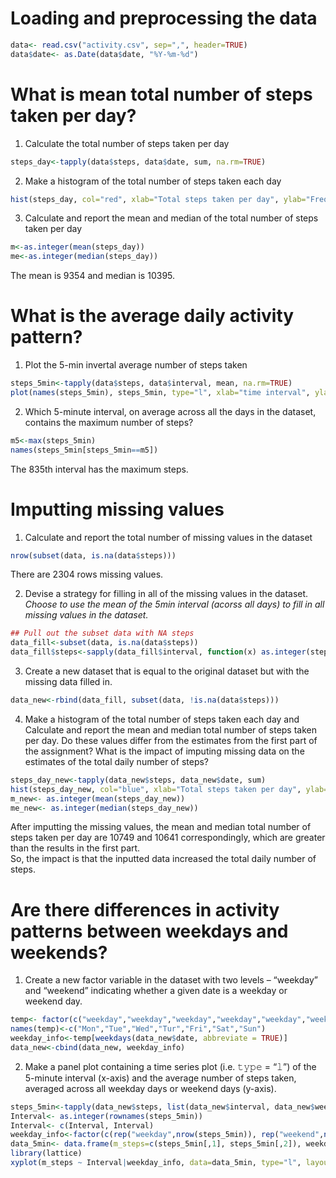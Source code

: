 # Loading and preprocessing the data
```r
data<- read.csv("activity.csv", sep=",", header=TRUE)
data$date<- as.Date(data$date, "%Y-%m-%d")
```

# What is mean total number of steps taken per day?
1. Calculate the total number of steps taken per day
```r
steps_day<-tapply(data$steps, data$date, sum, na.rm=TRUE)
```

2. Make a histogram of the total number of steps taken each day
```r
hist(steps_day, col="red", xlab="Total steps taken per day", ylab="Frequency", main="Histogram of the total number of steps taken each day")
```

3. Calculate and report the mean and median of the total number of steps taken per day
```r
m<-as.integer(mean(steps_day))
me<-as.integer(median(steps_day))
```
The mean is 9354 and median is 10395.

# What is the average daily activity pattern?
1. Plot the 5-min invertal average number of steps taken
```r
steps_5min<-tapply(data$steps, data$interval, mean, na.rm=TRUE)
plot(names(steps_5min), steps_5min, type="l", xlab="time interval", ylab="Averaged 5-min interval steps", main="Time series plot of 5min interval averaged steps across all days")
```

2. Which 5-minute interval, on average across all the days in the dataset, contains the maximum number of steps?
```r
m5<-max(steps_5min)
names(steps_5min[steps_5min==m5])
```
The 835th interval has the maximum steps.

# Imputting missing values
1. Calculate and report the total number of missing values in the dataset
```r
nrow(subset(data, is.na(data$steps)))
```
There are 2304 rows missing values.

2. Devise a strategy for filling in all of the missing values in the dataset.  
_Choose to use the mean of the 5min interval (acorss all days) to fill in all missing values in the dataset._
```r
## Pull out the subset data with NA steps
data_fill<-subset(data, is.na(data$steps))
data_fill$steps<-sapply(data_fill$interval, function(x) as.integer(steps_5min[[as.character(x)]]))
```

3. Create a new dataset that is equal to the original dataset but with the missing data filled in.
```r
data_new<-rbind(data_fill, subset(data, !is.na(data$steps)))
```

4. Make a histogram of the total number of steps taken each day and Calculate and report the mean and median total number of steps taken per day. Do these values differ from the estimates from the first part of the assignment? What is the impact of imputing missing data on the estimates of the total daily number of steps?
```r
steps_day_new<-tapply(data_new$steps, data_new$date, sum)
hist(steps_day_new, col="blue", xlab="Total steps taken per day", ylab="Frequency", main="After inputting missing values")
m_new<- as.integer(mean(steps_day_new))
me_new<- as.integer(median(steps_day_new))
```
After imputting the missing values, the mean and median total number of steps taken per day are 10749 and 10641 correspondingly, which are greater than the results in the first part.  
So, the impact is that the inputted data increased the total daily number of steps.

# Are there differences in activity patterns between weekdays and weekends?
1. Create a new factor variable in the dataset with two levels – “weekday” and “weekend” indicating whether a given date is a weekday or weekend day.
```r
temp<- factor(c("weekday","weekday","weekday","weekday","weekday","weekend","weekend"))
names(temp)<-c("Mon","Tue","Wed","Tur","Fri","Sat","Sun")
weekday_info<-temp[weekdays(data_new$date, abbreviate = TRUE)]
data_new<-cbind(data_new, weekday_info)
```
2. Make a panel plot containing a time series plot (i.e. 𝚝𝚢𝚙𝚎 = "𝚕") of the 5-minute interval (x-axis) and the average number of steps taken, averaged across all weekday days or weekend days (y-axis).  

```r
steps_5min<-tapply(data_new$steps, list(data_new$interval, data_new$weekday_info), mean)
Interval<- as.integer(rownames(steps_5min))
Interval<- c(Interval, Interval)
weekday_info<-factor(c(rep("weekday",nrow(steps_5min)), rep("weekend",nrow(steps_5min))))
data_5min<- data.frame(m_steps=c(steps_5min[,1], steps_5min[,2]), weekday_info, Interval)
library(lattice)
xyplot(m_steps ~ Interval|weekday_info, data=data_5min, type="l", layout=c(1,2), xlab="Interval", ylab="Number of steps")
```
